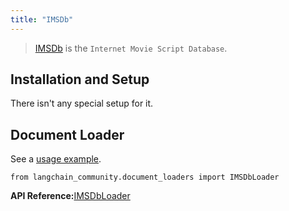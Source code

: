 ```yaml
---
title: "IMSDb"
---
```


> [IMSDb](https://imsdb.com/) is the `Internet Movie Script Database`.

## Installation and Setup

There isn't any special setup for it.

## Document Loader

See a [usage example](/oss/integrations/document_loaders/imsdb).

```
from langchain_community.document_loaders import IMSDbLoader
```

**API Reference:**[IMSDbLoader](https://python.langchain.com/api_reference/community/document_loaders/langchain_community.document_loaders.imsdb.IMSDbLoader.html)
